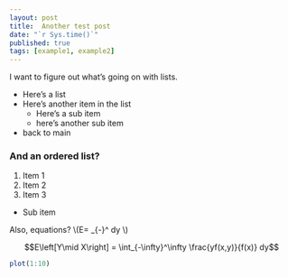 ```yaml
---
layout: post
title:  Another test post
date: "`r Sys.time()`"
published: true
tags: [example1, example2]
---
```


I want to figure out what's going on with lists.

* Here's a list
* Here's another item in the list
  + Here's a sub item
  + here's another sub item
* back to main

### And an ordered list?

1. Item 1
2. Item 2
3. Item 3
  + Sub item

Also, equations? \\(E\left[Y\mid X\right] = \int_{-\infty}^\infty \frac{yf(x,y)}{f(x)} dy \\)

$$E\left[Y\mid X\right] = \int_{-\infty}^\infty \frac{yf(x,y)}{f(x)} dy$$

```r
plot(1:10)
```

